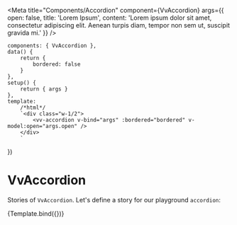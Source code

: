 
<Meta
	title="Components/Accordion"
	component={VvAccordion}
	args={{
		open: false,
		title: 'Lorem Ipsum',
		content:
			'Lorem ipsum dolor sit amet, consectetur adipiscing elit. Aenean turpis diam, tempor non sem ut, suscipit gravida mi.'
	}}
/>

	components: { VvAccordion },
	data() {
		return {
			bordered: false
		}
	},
	setup() {
		return { args }
	},
	template:
		/*html*/
		`<div class="w-1/2">
            <vv-accordion v-bind="args" :bordered="bordered" v-model:open="args.open" />
        </div>
        `
})

# VvAccordion

Stories of `VvAccordion`.
Let's define a story for our playground `accordion`:

<Canvas>
	<Story name="vv-accordion" args={{}}>
		{Template.bind({})}
	</Story>
</Canvas>
